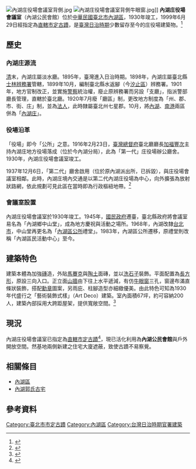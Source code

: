{{NoteTA
|T=zh:內湖庄役場會議室;zh-hant:內湖庄役場會議室
|1=zh:庄;zh-hant:庄}}
{{coord|25.081671|N|121.589615|E|region:TW|display=title}}
{{tw monument
|name = 內湖庄役場會議室
|image = 內湖庄役場會議室.jpg
|imagename = 2018年2月
|othername= 內湖區民活動中心.內湖公民會館
|formalname= 內湖庄役場會議室
|level = 直轄市定古蹟
|class= 會議室
|date=1999年6月29日
|location = {{TWN}}[[臺北市|臺北市]][[內湖區|內湖區]]內湖路二段342號
| coordinates = {{coord|25.081671|N|121.589615|E|type:landmark}}
|time ={{flagicon|Empire of Japan}}日本昭和5年（1930年） 
|cost = 
|open = 
|reg_url =https://nchdb.boch.gov.tw/assets/advanceSearch/monument/19990629000005
}}
[[File:內湖庄役場會議室背側.jpg|thumb]]
[[File:內湖庄役場會議室背側牛眼窗.jpg|thumb]]]]
'''內湖庄役場會議室'''（內湖公民會館）位於[[中華民國|中華民國]][[臺北市|臺北市]][[內湖區|內湖區]]，1930年竣工，1999年6月29日經指定為[[直轄市定古蹟|直轄市定古蹟]]，是[[臺灣日治時期|臺灣日治時期]]少數留存至今的庄役場建築物。<ref>{{cite book|author=林宜君撰文|title=市定古蹟內湖庄役場會議室暨郭氏古宅調查研究計畫|year=2002|publisher=台北市內湖區公所|location=臺北市|isbn=9570113847}}</ref>

== 歷史 ==
=== 內湖庄源流 ===
[[清朝|清]]末，內湖庄屬淡水廳。1895年，臺灣進入日治時期。1898年，內湖庄屬臺北縣[[士林區|士林]][[辨務署|辨務署]]管轄，1899年10月，編制臺北縣水返腳（今[[汐止區|汐止區]]）辨務署。1901年，地方官制改正，並實施[[警察|警察]]統治權，廢止原辨務署而另設「支廳」，指派警部廳長管理，直轄於臺北廳。1920年7月廢「廳區」制，更改地方制度為「州、郡、市、街、庄」制，並為[[法人|法人]]，此時隸屬臺北州七星郡。10月，將[[內湖區|內湖]]、[[南港區|南港]]兩區併為「[[內湖庄|內湖庄]]」。

=== 役場沿革 ===
「役場」即今「公所」之意。1916年2月23日，[[臺灣總督府|臺灣總督府]]臺北廳廳長[[加福豐次|加福豐次]]主持內湖庄地方役場落成（位於今內湖分局），此為「第一代」庄役場辦公廳舍。1930年，內湖庄役場會議室竣工。

1937年12月6日，「第二代」廳舍啟用（位於原內湖派出所，已拆毀），與庄役場會議室相鄰。此時，內湖庄境內交通是以第二代內湖庄役場為中心，向外擴張為放射狀路網，依此規劃可見此區在當時即為行政樞紐地帶。<ref>{{cite book|author=陳金讚|title=內湖傳家寶|year=2000|publisher=陳金讚|location=臺北市|isbn=9579748756|pages=198}}</ref>

=== 會議室設置 ===
內湖庄役場會議室於1930年竣工。1945年，[[國民政府|國民政府]]遷臺，臺北縣政府將會議室易名為「內湖鄉中山堂」，成為地方慶祝與活動之場所。1968年，內湖改隸[[台北市|台北市]]，中山堂再更名為「[[內湖區公所|內湖區公所]]禮堂」。1983年，內湖區公所遷移，原禮堂則改稱「內湖區民活動中心」至今。

== 建築特色 ==
建築本體為加強[[磚|磚]]造，外貼[[馬賽克|馬賽克]]與[[陶土|陶土]]面磚，並以[[洗石子|洗石子]]裝飾。平面配置為[[長方形|長方形]]，原設三向入口。正立面[[山牆|山牆]]由下往上水平遞減，有仿[[牛眼窗|牛眼窗]]三孔，窗邊布滿直條狀裝飾，搭配[[勳章|勳章]]圖案，另雨庇、柱腳造型亦細緻優美。由此特色可知為1930年代盛行之「藝術裝飾式樣」（Art Deco）建築。室內面積67坪，約可容納200人，建築內部採用大跨距屋架，提供寬敞空間。<ref>{{cite book|author=李乾朗|title=台北古蹟偵探遊：窺看台北古蹟的秘笈|year=2004|publisher=遠流|location=臺北市|isbn=9573253569}}</ref>

== 現況 ==
內湖庄役場會議室已指定為[[直轄市定古蹟|直轄市定古蹟]]<ref>{{Cite web|title=文化部文化資產局|url=https://nchdb.boch.gov.tw/assets/advanceSearch/monument/19990629000005|access-date=2019-01-13|archive-date=2019-05-02|archive-url=https://web.archive.org/web/20190502050635/https://nchdb.boch.gov.tw/assets/advanceSearch/monument/19990629000005}}</ref>，現已活化利用為'''內湖公民會館'''與戶外開放空間。然基地兩側新建之住宅大廈遮蔽，致使古蹟不易察覺。

== 相關條目 ==
* [[內湖區|內湖區]]
* [[內湖郭氏古宅|內湖郭氏古宅]]

== 參考資料 ==
{{Reflist}}

{{台灣直轄市定古蹟}}
{{臺北市文化資產}}
[[Category:臺北市市定古蹟|Category:臺北市市定古蹟]]
[[Category:內湖區|Category:內湖區]]
[[Category:台灣日治時期官署建築|Category:台灣日治時期官署建築]]